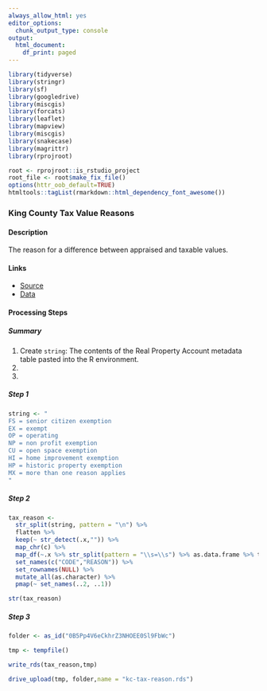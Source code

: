 ```yaml
--- 
always_allow_html: yes
editor_options:
  chunk_output_type: console
output:
  html_document:
    df_print: paged
---
```


```r
library(tidyverse)
library(stringr)
library(sf)
library(googledrive)
library(miscgis)
library(forcats)
library(leaflet)
library(mapview)
library(miscgis)
library(snakecase)
library(magrittr)
library(rprojroot)

root <- rprojroot::is_rstudio_project
root_file <- root$make_fix_file()
options(httr_oob_default=TRUE) 
htmltools::tagList(rmarkdown::html_dependency_font_awesome())
```

### King County Tax Value Reasons

#### Description {-}

The reason for a difference between appraised and taxable values.


#### Links {-}
  - [Source <i class="fa fa-external-link"></i>](http://info.kingcounty.gov/assessor/DataDownload/default.aspx)
  - [Data <i class="fa fa-external-link"></i>](http://info.kingcounty.gov/assessor/datadownload/desc/Real%20Property%20Account.doc)

#### Processing Steps {-}
##### Summary {-}
  1.  Create `string`: The contents of the Real Property Account metadata table pasted into the R          environment.
  2.  
  3.  
  
##### Step 1 {-}
```r
string <- "
FS = senior citizen exemption
EX = exempt
OP = operating
NP = non profit exemption
CU = open space exemption
HI = home improvement exemption
HP = historic property exemption
MX = more than one reason applies
"

```


##### Step 2 {-}
```r

tax_reason <- 
  str_split(string, pattern = "\n") %>% 
  flatten %>% 
  keep(~ str_detect(.x,"")) %>%  
  map_chr(c) %>% 
  map_df(~.x %>% str_split(pattern = "\\s=\\s") %>% as.data.frame %>% t %>% as.data.frame ) %>%  
  set_names(c("CODE","REASON")) %>% 
  set_rownames(NULL) %>% 
  mutate_all(as.character) %>%  
  pmap(~ set_names(..2, ..1))

str(tax_reason)

```

##### Step 3 {-}

```r
folder <- as_id("0B5Pp4V6eCkhrZ3NHOEE0Sl9FbWc")

tmp <- tempfile()

write_rds(tax_reason,tmp)

drive_upload(tmp, folder,name = "kc-tax-reason.rds")
```
